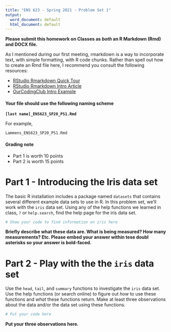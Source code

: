 ```yaml
---
title: "ENS 623 - Spring 2021 - Problem Set 1"
output:
  word_document: default
  html_document: default
---
```


**Please submit this homework on Classes as *both* an R Markdown (Rmd) and DOCX file.**

As I mentioned during our first meeting, rmarkdown is a way to incorporate text, with simple formatting, with R code chunks.
Rather than spell out how to create an Rmd file here, I recommend you consult the following resources:

* [RStudio Rmarkdown Quick Tour](http://rmarkdown.rstudio.com/authoring_quick_tour.html)
* [RStudio Rmarkdown Intro Article](http://rmarkdown.rstudio.com/articles_intro.html)
* [OurCodingClub Intro Example](https://ourcodingclub.github.io/2016/11/24/rmarkdown-1.html)

#### Your file should use the following naming scheme

**`[last name]_ENS623_SP20_PS1.Rmd`**

For example, 

`Lammens_ENS623_SP20_PS1.Rmd`

#### Grading note

* Part 1 is worth 10 points
* Part 2 is worth 15 points

# Part 1 - Introducing the Iris data set

The basic R installation includes a package named `datasets` that contains several different example data sets to use in R. In this problem set, we'll work with the `iris` data set. Using any of the help functions we learned in class, `?` or `help.search`, find the help page for the iris data set. 


```r
# Show your code to find information on iris here
```


**Briefly describe what these data are. What is being measured? How many measurements? Etc. Please embed your answer within tese doubl asterisks so your answer is bold-faced.**


# Part 2 - Play with the the `iris` data set

Use the `head`, `tail`, and `summary` functions to investigate the `iris` data set. Use the help functions (or search online) to figure out *how* to use these functions and *what* these functions return. Make at least three observations about the data and/or the data set using these functions.

```r
# Put your code here
```


**Put your three observations here.**


